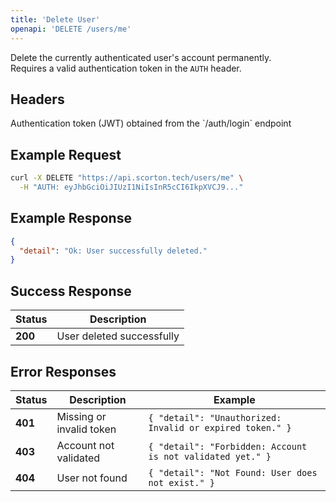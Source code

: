 ```yaml
---
title: 'Delete User'
openapi: 'DELETE /users/me'
---
```


Delete the currently authenticated user's account permanently.  
Requires a valid authentication token in the `AUTH` header.

## Headers

<ParamField header="AUTH" type="string" required={true}>
  Authentication token (JWT) obtained from the `/auth/login` endpoint
</ParamField>

## Example Request

```bash
curl -X DELETE "https://api.scorton.tech/users/me" \
  -H "AUTH: eyJhbGciOiJIUzI1NiIsInR5cCI6IkpXVCJ9..."
```

## Example Response

```json
{
  "detail": "Ok: User successfully deleted."
}
```

## Success Response

| Status | Description |
|--------|--------------|
| **200** | User deleted successfully |

## Error Responses

| Status | Description | Example |
|--------|-------------|---------|
| **401** | Missing or invalid token | ```{ "detail": "Unauthorized: Invalid or expired token." } ``` |
| **403** | Account not validated | ```{ "detail": "Forbidden: Account is not validated yet." } ``` |
| **404** | User not found | ```{ "detail": "Not Found: User does not exist." } ``` |
